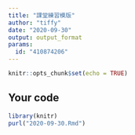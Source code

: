 ```yaml
---
title: "課堂練習模版"
author: "tiffy"
date: "2020-09-30"
output: output_format
params:
  id: "410874206"
---
```


```r
knitr::opts_chunk$set(echo = TRUE)
```

## Your code

```r
library(knitr)
purl("2020-09-30.Rmd")
```

